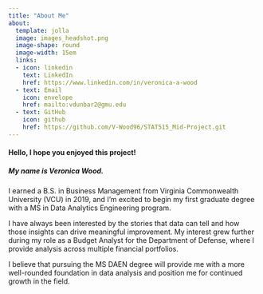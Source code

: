 ```yaml
---
title: "About Me"
about:
  template: jolla
  image: images_headshot.png
  image-shape: round
  image-width: 15em
  links:
  - icon: linkedin
    text: LinkedIn
    href: https://www.linkedin.com/in/veronica-a-wood
  - text: Email
    icon: envelope
    href: mailto:vdunbar2@gmu.edu 
  - text: GitHub
    icon: github
    href: https://github.com/V-Wood96/STAT515_Mid-Project.git
---
```



#### Hello, I hope you enjoyed this project!


##### My name is Veronica Wood.

I earned a B.S. in Business Management from Virginia Commonwealth University (VCU) in 2019, and I’m excited to begin my first graduate degree with a MS in Data Analytics Engineering program.

I have always been interested by the stories that data can tell and how those insights can drive meaningful improvement. My interest grew further during my role as a Budget Analyst for the Department of Defense, where I provide analysis across multiple financial portfolios.

I believe that pursuing the MS DAEN degree will provide me with a more well-rounded foundation in data analysis and position me for continued growth in the field.

 
